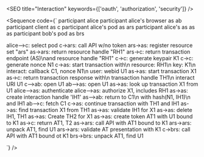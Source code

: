 
<SEO title="Interaction" keywords={['oauth', 'authorization', 'security']} />


<Sequence code={`
participant alice
participant alice's browser as ab
participant client as c
participant alice's pod as ars
participant alice's as as as
participant bob's pod as brs
 
alice-->c: select pod
c->ars: call API w/no token
ars->as: register resource set "ars"
as->ars: return resource handle "RH1"
ars->c: return transaction endpoint (AS)\\nand resource handle "RH1"
c->c: generate keypair K1
c->c: generate nonce N1
c->as: start transaction with\\n resource: RH1\\n key: K1\\n interact: callback C1, nonce N1\\n user: webid U1
as->as: start transaction X1
as->c: return transaction response with\\n transaction handle TH1\\n interact URI U1
c-->ab: open U1
ab-->as: open U1
as->as: look up transaction X1 from U1
alice-->as: authenticate
alice-->as: authorize X1, includes RH1
as->as: create interaction handle 'IH1'
as-->ab: return to C1\\n with hash(N1, IH1)\\n and IH1
ab-->c: fetch C1
c->as: continue transaction with TH1 and IH1
as->as: find transaction X1 from TH1
as->as: validate IH1 for X1
as->as: delete IH1, TH1
as->as: Create TH2 for X1
as->as: create token AT1 with U1 bound to K1
as->c: return AT1, T2
as->ars: call API with AT1 bound to K1
ars->ars: unpack AT1, find U1
ars->ars: validate AT presentation with K1
c->brs: call API with AT1 bound ot K1
brs->brs: unpack AT1, find U1
 
`} />